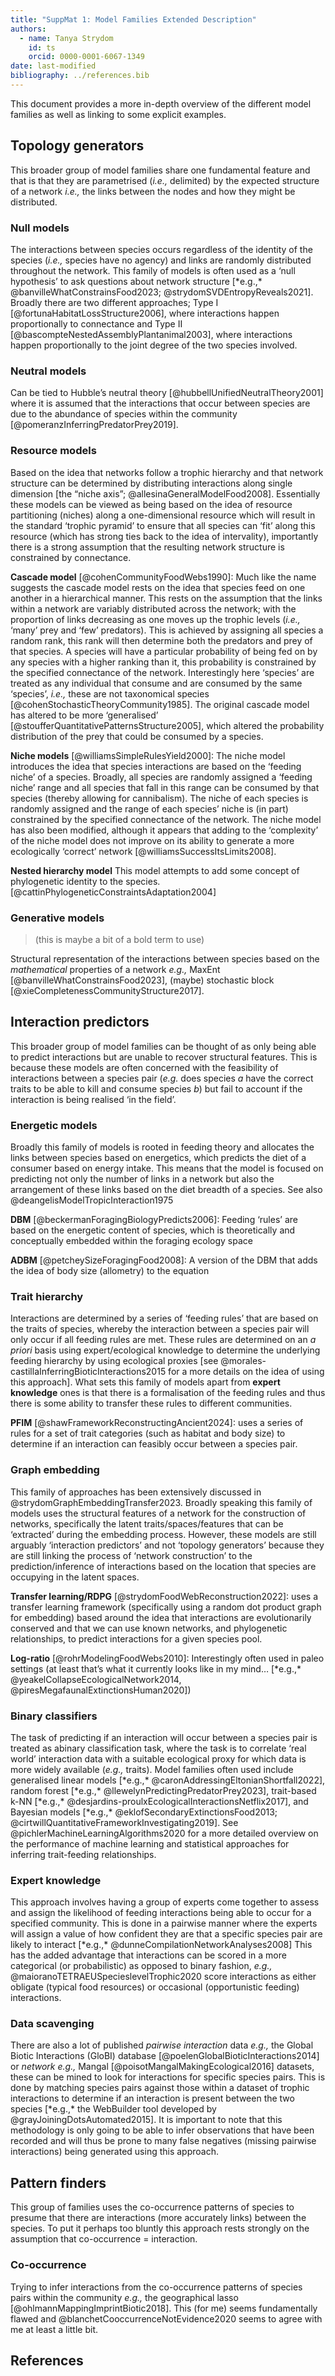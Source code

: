 ```yaml
---
title: "SuppMat 1: Model Families Extended Description"
authors:
  - name: Tanya Strydom
    id: ts
    orcid: 0000-0001-6067-1349
date: last-modified
bibliography: ../references.bib
---
```


This document provides a more in-depth overview of the different model families as well as linking to some explicit examples.

## Topology generators

This broader group of model families share one fundamental feature and that is that they are parametrised (*i.e.,* delimited) by the expected structure of a network *i.e.,* the links between the nodes and how they might be distributed.

### Null models 

The interactions between species occurs regardless of the identity of the species (*i.e.,* species have no agency) and links are randomly distributed throughout the network. This family of models is often used as a 'null hypothesis' to ask questions about network structure [*e.g.,* @banvilleWhatConstrainsFood2023; @strydomSVDEntropyReveals2021]. Broadly there are two different approaches; Type I [@fortunaHabitatLossStructure2006], where interactions happen proportionally to connectance and Type II [@bascompteNestedAssemblyPlantanimal2003], where interactions happen proportionally to the joint degree of the two species involved.

### Neutral models 

Can be tied to Hubble's neutral theory [@hubbellUnifiedNeutralTheory2001] where it is assumed that the interactions that occur between species are due to the abundance of species within the community [@pomeranzInferringPredatorPrey2019].

### Resource models

Based on the idea that networks follow a trophic hierarchy and that network structure can be determined by distributing interactions along single dimension [the “niche axis”; @allesinaGeneralModelFood2008]. Essentially these models can be viewed as being based on the idea of resource partitioning (niches) along a one-dimensional resource which will result in the standard 'trophic pyramid' to ensure that all species can 'fit' along this resource (which has strong ties back to the idea of intervality), importantly there is a strong assumption that the resulting network structure is constrained by connectance. 

**Cascade model** [@cohenCommunityFoodWebs1990]: Much like the name suggests the cascade model rests on the idea that species feed on one another in a hierarchical manner. This rests on the assumption that the links within a network are variably distributed across the network; with the proportion of links decreasing as one moves up the trophic levels (*i.e.,* 'many' prey and 'few' predators). This is achieved by assigning all species a random rank, this rank will then determine both the predators and prey of that species. A species will have a particular probability of being fed on by any species with a higher ranking than it, this probability is constrained by the specified connectance of the network. Interestingly here 'species' are treated as any individual that consume and are consumed by the same 'species', *i.e.,* these are not taxonomical species [@cohenStochasticTheoryCommunity1985]. The original cascade model has altered to be more 'generalised' [@stoufferQuantitativePatternsStructure2005], which altered the probability distribution of the prey that could be consumed by a species.

**Niche models** [@williamsSimpleRulesYield2000]: The niche model introduces the idea that species interactions are based on the 'feeding niche' of a species. Broadly, all species are randomly assigned a 'feeding niche' range and all species that fall in this range can be consumed by that species (thereby allowing for cannibalism). The niche of each species is randomly assigned and the range of each species' niche is (in part) constrained by the specified connectance of the network. The niche model has also been modified, although it appears that adding to the 'complexity' of the niche model does not improve on its ability to generate a more ecologically 'correct' network [@williamsSuccessItsLimits2008].

**Nested hierarchy model** This model attempts to add some concept of phylogenetic identity to the species.[@cattinPhylogeneticConstraintsAdaptation2004]

### Generative models

> (this is maybe a bit of a bold term to use)

Structural representation of the interactions between species based on the *mathematical* properties of a network *e.g.,* MaxEnt [@banvilleWhatConstrainsFood2023], (maybe) stochastic block [@xieCompletenessCommunityStructure2017].

## Interaction predictors

This broader group of model families can be thought of as only being able to predict interactions but are unable to recover structural features. This is because these models are often concerned with the feasibility of interactions between a species pair (*e.g.* does species $a$ have the correct traits to be able to kill and consume species $b$) but fail to account if the interaction is being realised 'in the field'.

### Energetic models

Broadly this family of models is rooted in feeding theory and allocates the links between species based on energetics, which predicts the diet of a consumer based on energy intake. This means that the model is focused on predicting not only the number of links in a network but also the arrangement of these links based on the diet breadth of a species. See also @deangelisModelTropicInteraction1975

**DBM** [@beckermanForagingBiologyPredicts2006]: Feeding 'rules' are based on the energetic content of species, which is theoretically and conceptually embedded within the foraging ecology space

**ADBM** [@petcheySizeForagingFood2008]: A version of the DBM that adds the idea of body size (allometry) to the equation

### Trait hierarchy

Interactions are determined by a series of 'feeding rules' that are based on the traits of species, whereby the interaction between a species pair will only occur if all feeding rules are met. These rules are determined on an *a priori* basis using expert/ecological knowledge to determine the underlying feeding hierarchy by using ecological proxies [see @morales-castillaInferringBioticInteractions2015 for a more details on the idea of using this approach]. What sets this family of models apart from **expert knowledge** ones is that there is a formalisation of the feeding rules and thus there is some ability to transfer these rules to different communities.

**PFIM** [@shawFrameworkReconstructingAncient2024]: uses a series of rules for a set of trait categories (such as habitat and body size) to determine if an interaction can feasibly occur between a species pair.

### Graph embedding

This family of approaches has been extensively discussed in @strydomGraphEmbeddingTransfer2023. Broadly speaking this family of models uses the structural features of a network for the construction of networks, specifically the latent traits/spaces/features that can be 'extracted' during the embedding process. However, these models are still arguably 'interaction predictors' and not 'topology generators' because they are still linking the process of 'network construction' to the prediction/inference of interactions based on the location that species are occupying in the latent spaces.

**Transfer learning/RDPG** [@strydomFoodWebReconstruction2022]: uses a transfer learning framework (specifically using a random dot product graph for embedding) based around the idea that interactions are evolutionarily conserved and that we can use known networks, and phylogenetic relationships, to predict interactions for a given species pool.

**Log-ratio** [@rohrModelingFoodWebs2010]: Interestingly often used in paleo settings (at least that's what it currently looks like in my mind... [*e.g.,* @yeakelCollapseEcologicalNetwork2014, @piresMegafaunalExtinctionsHuman2020])

### Binary classifiers

The task of predicting if an interaction will occur between a species pair is treated as abinary classification task, where the task is to correlate 'real world' interaction data with a suitable ecological proxy for which data is more widely available (*e.g.,* traits). Model families often used include generalised linear models [*e.g.,* @caronAddressingEltonianShortfall2022], random forest [*e.g.,* @llewelynPredictingPredatorPrey2023], trait-based k-NN [*e.g.,* @desjardins-proulxEcologicalInteractionsNetflix2017], and Bayesian models [*e.g.,* @eklofSecondaryExtinctionsFood2013; @cirtwillQuantitativeFrameworkInvestigating2019]. See @pichlerMachineLearningAlgorithms2020 for a more detailed overview on the performance of machine learning and statistical approaches for inferring trait-feeding relationships.

### Expert knowledge

This approach involves having a group of experts come together to assess and assign the likelihood of feeding interactions being able to occur for a specified community. This is done in a pairwise manner where the experts will assign a value of how confident they are that a specific species pair are likely to interact [*e.g.,* @dunneCompilationNetworkAnalyses2008] This has the added advantage that interactions can be scored in a more categorical (or probabilistic) as opposed to binary fashion, *e.g.,* @maioranoTETRAEUSpecieslevelTrophic2020 score interactions as either obligate (typical food resources) or occasional (opportunistic feeding) interactions.

### Data scavenging

There are also a lot of published *pairwise interaction* data *e.g.,* the Global Biotic Interactions (GloBI) database [@poelenGlobalBioticInteractions2014] or *network* *e.g.,* Mangal [@poisotMangalMakingEcological2016] datasets, these can be mined to look for interactions for specific species pairs. This is done by matching species pairs against those within a dataset of trophic interactions to determine if an interaction is present between the two species [*e.g.,* the WebBuilder tool developed by @grayJoiningDotsAutomated2015]. It is important to note that this methodology is only going to be able to infer observations that have been recorded and will thus be prone to many false negatives (missing pairwise interactions) being generated using this approach.

## Pattern finders

This group of families uses the co-occurrence patterns of species to presume that there are interactions (more accurately links) between the species. To put it perhaps too bluntly this approach rests strongly on the assumption that co-occurrence = interaction.

### Co-occurrence

 Trying to infer interactions from the co-occurrence patterns of species pairs within the community *e.g.,* the geographical lasso [@ohlmannMappingImprintBiotic2018]. This (for me) seems fundamentally flawed and @blanchetCooccurrenceNotEvidence2020 seems to agree with me at least a little bit.

## References {.unnumbered}

::: {#refs}
:::